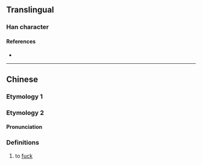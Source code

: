 {{character info/new}}
==Translingual==

===Han character===
{{Han char|rn=11|rad=入|as=04|sn=6|four=|canj=OA|ids=⿱入日}}

====References====
* {{Han ref|kx=0126.080|hdz=10117.030|uh=34B2|ud=13490}}

----

==Chinese==

===Etymology 1===
{{zh-see|財|v}}

===Etymology 2===
{{zh-forms}}

====Pronunciation====
{{zh-pron
|m=rì
|cat=v
}}

===Definitions===
{{zh-hanzi}}

# {{lb|zh|vulgar}} to [[fuck]]